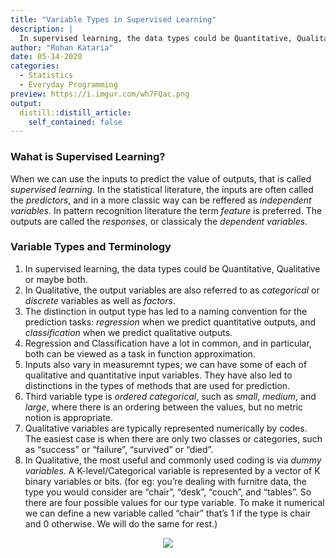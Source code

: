 ```yaml
---
title: "Variable Types in Supervised Learning"
description: |
  In supervised learning, the data types could be Quantitative, Qualitative or maybe both. Learn more...
author: "Rohan Kataria"
date: 05-14-2020
categories:
  - Statistics
  - Everyday Programming
preview: https://i.imgur.com/wh7FQac.png
output:
  distill::distill_article:
    self_contained: false
---
```

### Wahat is Supervised Learning?
When we can use the inputs to predict the value of outputs, that is called _supervised learning_. In the statistical literature, the inputs are often called the _predictors_, and in a more classic way can be reffered as _independent variables_. In pattern recognition literature the term _feature_ is preferred. The outputs are called the _responses_, or classicaly the _dependent variables_.

### Variable Types and Terminology
1. In supervised learning, the data types could be Quantitative, Qualitative or maybe both.
2. In Qualitative, the output variables are also referred to as _categorical_ or _discrete_ variables as well as _factors_.
3. The distinction in output type has led to a naming convention for the prediction tasks: _regression_ when we predict quantitative outputs, and _classification_ when we predict qualitative outputs.
4. Regression and Classification have a lot in common, and in particular, both can be viewed as a task in function approximation.
5. Inputs also vary in measuremnt types; we can have some of each of qualitative and quantitative input variables. They have also led to distinctions in the types of methods that are used for prediction. 
6. Third variable type is _ordered categorical_, such as _small_, _medium_, and _large_, where there is an ordering between the values, but no metric notion is appropriate.
7. Qualitative variables are typically represented numerically by codes. The easiest case is when there are only two classes or categories, such as "success" or "failure", "survived" or "died".
8. In Qualitative, the most useful and commonly used coding is via _dummy variables_. A K-level/Categorical variable is represented by a vector of K binary variables or bits. (for eg: you're dealing with furnitre data, the type you would consider are "chair", "desk", "couch", and "tables". So there are four possible values for our type variable. To make it numerical we can define a new variable called "chair" that's 1 if the type is chair and 0 otherwise. We will do the same for rest.)

<center>
![](https://i.pinimg.com/originals/46/b7/5c/46b75ccbb3dc875050c80b7a33a1f719.gif)
</center>
